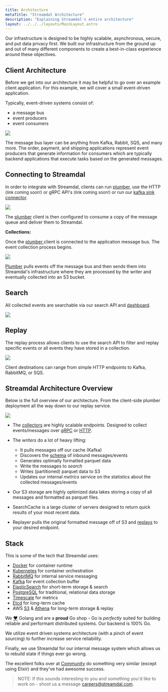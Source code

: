```yaml
---
title: Architecture
metaTitle: "Streamdal Architecture"
description: "Explaining Streamdal's entire architecture"
layout: ../../../layouts/MainLayout.astro
---
```


Our infrastructure is designed to be highly scalable, asynchronous, secure, and put data privacy first. We built our infrastructure from the ground up and out of many different components to create a best-in-class experience around these objectives.

## Client Architecture

Before we get into our architecture it may be helpful to go over an example client application. For this example, we will cover a small event-driven application.

Typically, event-driven systems consist of:

- a message bus
- event producers
- event consumers

![](files/undefined)

The message bus layer can be anything from Kafka, Rabbit, SQS, and many more. The order, payment, and shipping applications represent event producers that generate information for consumers which are typically backend applications that execute tasks based on the generated messages.

## Connecting to Streamdal

In order to integrate with Streamdal, clients can run [plumber](https://app.gitbook.com/@batch-1/s/docs/open-source/oss-plumber), use the HTTP <font size="2">(link coming soon!)</font> or gRPC API's <font size="2">(link coming soon!)</font> or run our [kafka sink connector](https://app.gitbook.com/@batch-1/s/docs/api/kafka-sink-connector).

![](files/undefined)

The [plumber](https://app.gitbook.com/@batch-1/s/docs/open-source/oss-plumber) client is then configured to consume a copy of the message queue and deliver them to Streamdal.

**Collections:**

Once the [plumber ](https://app.gitbook.com/@batch-1/s/docs/open-source/oss-plumber)client is connected to the application message bus. The event collection process begins.

![](files/undefined)

[Plumber](https://app.gitbook.com/@batch-1/s/docs/open-source/oss-plumber) pulls events off the message bus and then sends them into Streamdal's infrastructure where they are processed by the writer and eventually collected into an S3 bucket.

## Search

All collected events are searchable via our search API and [dashboard](https://console.streamdal.com).

![](files/undefined)

## Replay

The replay process allows clients to use the search API to filter and replay specific events or all events they have stored in a collection.

![](files/undefined)

Client destinations can range from simple HTTP endpoints to Kafka, RabbitMQ, or SQS.

## Streamdal Architecture Overview

Below is the full overview of our architecture. From the client-side plumber deployment all the way down to our replay service.

![](files/undefined)

- The [collectors](https://app.gitbook.com/@batch-1/s/docs/what-are/what-are-collections) are highly scalable endpoints. Designed to collect events/messages over [gRPC](https://app.gitbook.com/@batch-1/s/docs/api/grpc-api) or [HTTP](https://app.gitbook.com/@batch-1/s/docs/~/drafts/-MUEoQXvaG1BNHyQD_HF/api/http-api).
- The _writers_ do a lot of heavy lifting:

  - It pulls messages off our cache (Kafka)
  - Discovers the [schema](https://app.gitbook.com/@batch-1/s/docs/what-are/what-are-schemas) of inbound messages/events
  - Generates optimally formatted parquet data
  - Write the messages to _search_
  - Writes (partitioned) parquet data to S3
  - Updates our internal _metrics_ service on the statistics about the collected messages/events

- Our S3 storage are highly optimized data lakes storing a copy of all messages and formatted as parquet files.
- SearchCache is a large cluster of servers designed to return quick results of your most recent data.
- Replayer pulls the original formatted message off of S3 and [replays](https://app.gitbook.com/@batch-1/s/docs/what-are/what-are-replays) to your desired endpoint.

## Stack

This is some of the tech that Streamdal uses:

- [Docker](https://www.docker.com/) for container runtime
- [Kubernetes](https://kubernetes.io) for container orchestration
- [RabbitMQ](https://www.rabbitmq.com/) for internal service messaging
- [Kafka](https://kafka.apache.org/) for event collection buffer
- [ElasticSearch](https://www.elastic.co/) for short-term storage & search
- [PostgreSQL](https://www.postgresql.org/) for traditional, relational data storage
- [Timescale](https://www.timescale.com/) for metrics
- [Etcd](https://github.com/etcd-io/etcd) for long-term cache
- AWS [S3](https://aws.amazon.com/s3/) & [Athena](https://aws.amazon.com/athena) for long-term storage & replay

We [❤️](https://emojipedia.org/red-heart/) Golang and are a **proud** Go shop - Go is _perfectly_ suited for building reliable and performant distributed systems. Our backend is 100% Go.

We utilize event driven systems architecture (with a pinch of event sourcing) to further increase service reliability.

Finally, we use Streamdal for our internal message system which allows us to rebuild state if things ever go wrong.

The excellent folks over at [Community](https://community.com) do something very similar (except using Elixir) and they've had awesome success.

> NOTE: If this sounds interesting to you and something you'd like to work on - shoot us a message [careers@streamdal.com](mailto:careers@streamdal.com).
